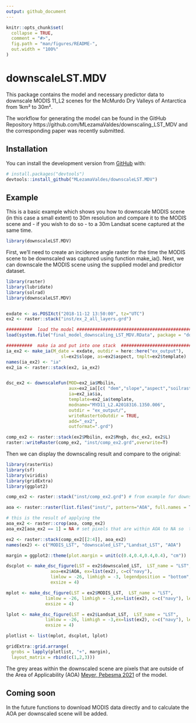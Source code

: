 ```yaml
---
output: github_document
---
```


<!-- README.md is generated from README.Rmd. Please edit that file -->

```r
knitr::opts_chunk$set(
  collapse = TRUE,
  comment = "#>",
  fig.path = "man/figures/README-",
  out.width = "100%"
)
```

# downscaleLST.MDV

<!-- badges: start -->
<!-- badges: end -->

This package contains the model and necessary predictor data to downscale MODIS 11_L2 scenes for the McMurdo Dry Valleys of Antarctica from 1km² to 30m².

The workflow for generating the model can be found in the GitHub Repository https://github.com/MLezamaValdes/downscaling_LST_MDV and the corresponding paper was recently submitted.



## Installation

You can install the development version from [GitHub](https://github.com/) with:

``` r
# install.packages("devtools")
devtools::install_github("MLezamaValdes/downscaleLST.MDV")
```
## Example
This is a basic example which shows you how to downscale MODIS scene (in this case a small extent) to 30m resolution and compare it to the MODIS scene and - if you wish to do so - to a 30m Landsat scene captured at the same time. 

```r
library(downscaleLST.MDV)
```

First, we'll need to create an incidence angle raster for the time the MODIS scene to be downscaled was captured using function make_ia(). Next, we can downscale the MODIS scene using the supplied model and predictor dataset.

```r
library(raster)
library(lubridate)
library(solrad)
library(downscaleLST.MDV)


exdate <- as.POSIXct("2018-11-12 13:50:00", tz="UTC")
ex2 <- raster::stack("inst/ex_2_all_layers.grd")

##########  load the model ###############################################
load(system.file("final_model_downscaling_LST_MDV.RData", package = "downscaleLST.MDV"))

##########  make ia and put into one stack  ###############################
ia_ex2 <- make_ia(M_date = exdate, outdir = here::here("ex_output"),
                     sl=ex2$slope, as=ex2$aspect, tmplt=ex2$template)
names(ia_ex2) <- "ia"
ex2_ia <- raster::stack(ex2, ia_ex2)


dsc_ex2 <- downscaleFun(MOD=ex2_ia$Mbilin,
                        aux=ex2_ia[[c( "dem","slope","aspect","soilraster","landcoverres")]],
                        ia=ex2_ia$ia, 
                        template=ex2_ia$template, 
                        modname="MYD11_L2.A2018316.1350.006",
                        outdir = "ex_output/",
                        writeRastertoOutdir = TRUE,
                        add="_ex2",
                        outformat=".grd")

comp_ex2 <- raster::stack(ex2$Mbilin, ex2$Mngb, dsc_ex2, ex2$L)
raster::writeRaster(comp_ex2, "inst/comp_ex2.grd",overwrite=T)
```

Then we can display the downscaling result and compare to the original: 
```r
library(rasterVis)
library(sf)
library(viridis)
library(gridExtra)
library(ggplot2)

comp_ex2 <- raster::stack("inst/comp_ex2.grd") # from example for downscaleFun

aoa <- raster::raster(list.files("inst/", pattern="AOA", full.names = T))

# this is the result of applying the 
aoa_ex2 <- raster::crop(aoa, comp_ex2)
aoa_ex2[aoa_ex2 == 1] = NA # set pixels that are within AOA to NA so  they don't overlap valid LST data

ex2 <- raster::stack(comp_ex2[[2:4]], aoa_ex2)
names(ex2) <- c("MODIS_LST", "downscaled_LST","Landsat_LST", "AOA")

margin = ggplot2::theme(plot.margin = unit(c(0.4,0.4,0.4,0.4), "cm"))

dscplot <- make_dsc_figure(LST = ex2$downscaled_LST,  LST_name = "LST",
                 aoa=ex2$AOA, ex=list(ex2), c=c("navy"), 
                 limlow = -26, limhigh = -3, legendposition = "bottom",
                 exsize = 4)

mplot <- make_dsc_figure(LST = ex2$MODIS_LST,  LST_name = "LST",
               limlow = -26, limhigh = -3,ex=list(ex2), c=c("navy"), legendposition = "bottom",
               exsize = 4)

lplot <- make_dsc_figure(LST = ex2$Landsat_LST,  LST_name = "LST",
               limlow = -26, limhigh = -3,ex=list(ex2), c=c("navy"), legendposition="bottom",
               exsize = 4)

plotlist <- list(mplot, dscplot, lplot)

gridExtra::grid.arrange(
  grobs = lapply(plotlist, "+", margin),
  layout_matrix = rbind(c(1,2,3)))

```

The grey areas within the downscaled scene are pixels that are outside of the 
Area of Applicability (AOA) [Meyer, Pebesma 2021](https://doi.org/10.1111/2041-210X.13650) of the model. 

## Coming soon
In the future functions to download MODIS data directly and to calculate the AOA per downscaled scene will be added.
